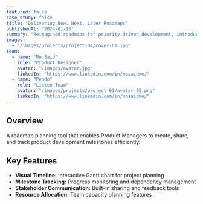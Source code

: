 ```yaml
---
featured: false
case_study: false
title: "Delivering Now, Next, Later Roadmaps"
publishedAt: "2024-01-10"
summary: "Reimagined roadmaps for priority-driven development, introducing the NNL template to streamline strategy planning and execution."
images:
  - "/images/projects/project-04/cover-01.jpg"
team:
  - name: "Mo Said"
    role: "Product Designer"
    avatar: "/images/avatar.jpg"
    linkedIn: "https://www.linkedin.com/in/mosaidme/"
  - name: "Pendo"
    role: "Listen Team"
    avatar: "/images/projects/project-01/avatar-05.png"
    linkedIn: "https://www.linkedin.com/in/mosaidme/"
---
```


## Overview

A roadmap planning tool that enables Product Managers to create, share, and track product development milestones efficiently.

## Key Features

- **Visual Timeline:** Interactive Gantt chart for project planning
- **Milestone Tracking:** Progress monitoring and dependency management
- **Stakeholder Communication:** Built-in sharing and feedback tools
- **Resource Allocation:** Team capacity planning features 